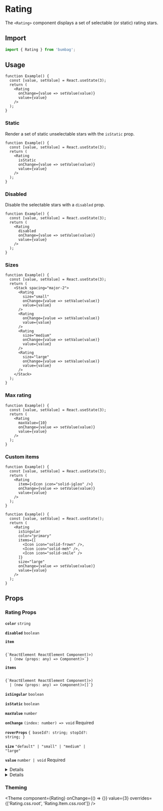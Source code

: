 
# Rating

The `<Rating>` component displays a set of selectable (or static) rating stars.

## Import

```jsx
import { Rating } from 'bumbag';
```

## Usage

```function-live
function Example() {
  const [value, setValue] = React.useState(3);
  return (
    <Rating
      onChange={value => setValue(value)}
      value={value}
    />
  );
}
```

### Static

Render a set of static unselectable stars with the `isStatic` prop.

```function-live
function Example() {
  const [value, setValue] = React.useState(3);
  return (
    <Rating
      isStatic
      onChange={value => setValue(value)}
      value={value}
    />
  );
}
```

### Disabled

Disable the selectable stars with a `disabled` prop.

```function-live
function Example() {
  const [value, setValue] = React.useState(3);
  return (
    <Rating
      disabled
      onChange={value => setValue(value)}
      value={value}
    />
  );
}
```

### Sizes

```function-live
function Example() {
  const [value, setValue] = React.useState(3);
  return (
    <Stack spacing="major-2">
      <Rating
        size="small"
        onChange={value => setValue(value)}
        value={value}
      />
      <Rating
        onChange={value => setValue(value)}
        value={value}
      />
      <Rating
        size="medium"
        onChange={value => setValue(value)}
        value={value}
      />
      <Rating
        size="large"
        onChange={value => setValue(value)}
        value={value}
      />
    </Stack>
  );
}
```

### Max rating

```function-live
function Example() {
  const [value, setValue] = React.useState(3);
  return (
    <Rating
      maxValue={10}
      onChange={value => setValue(value)}
      value={value}
    />
  );
}
```

### Custom items

```function-live
function Example() {
  const [value, setValue] = React.useState(3);
  return (
    <Rating
      item={<Icon icon="solid-igloo" />}
      onChange={value => setValue(value)}
      value={value}
    />
  );
}
```

```function-live
function Example() {
  const [value, setValue] = React.useState();
  return (
    <Rating
      isSingular
      color="primary"
      items={[
        <Icon icon="solid-frown" />,
        <Icon icon="solid-meh" />,
        <Icon icon="solid-smile" />
      ]}
      size="large"
      onChange={value => setValue(value)}
      value={value}
    />
  );
}
```

## Props

### Rating Props

<!-- Automatically generated -->

**<Code marginRight="major-1">color</Code>** <Code fontSize="150" palette="primary">string</Code> 

<Box marginBottom="major-4" />

**<Code marginRight="major-1">disabled</Code>** <Code fontSize="150" palette="primary">boolean</Code> 

<Box marginBottom="major-4" />

**<Code marginRight="major-1">item</Code>**  

<Code isBlock palette="primary" fontSize="150" padding="minor-1" marginBottom="major-2">
{`ReactElement<any, string
  | ((props: any) => ReactElement<any, string
  | ...
  | (new (props: any) => Component<any, any, any>)>)
  | (new (props: any) => Component<any, any, any>)>`}
</Code>

<Box marginBottom="major-4" />

**<Code marginRight="major-1">items</Code>**  

<Code isBlock palette="primary" fontSize="150" padding="minor-1" marginBottom="major-2">
{`ReactElement<any, string
  | ((props: any) => ReactElement<any, string
  | ...
  | (new (props: any) => Component<any, any, any>)>)
  | (new (props: any) => Component<any, any, any>)>[]`}
</Code>

<Box marginBottom="major-4" />

**<Code marginRight="major-1">isSingular</Code>** <Code fontSize="150" palette="primary">boolean</Code> 

<Box marginBottom="major-4" />

**<Code marginRight="major-1">isStatic</Code>** <Code fontSize="150" palette="primary">boolean</Code> 

<Box marginBottom="major-4" />

**<Code marginRight="major-1">maxValue</Code>** <Code fontSize="150" palette="primary">number</Code> 

<Box marginBottom="major-4" />

**<Code marginRight="major-1">onChange</Code>** <Code fontSize="150" palette="primary">(index: number) =&#62; void</Code> <Text marginLeft="major-1" fontSize="150" textTransform="uppercase" color="gray">Required</Text>

<Box marginBottom="major-4" />

**<Code marginRight="major-1">roverProps</Code>** <Code fontSize="150" palette="primary">{ baseId?: string; stopId?: string; }</Code> 

<Box marginBottom="major-4" />

**<Code marginRight="major-1">size</Code>** <Code fontSize="150" palette="primary">&#34;default&#34; | &#34;small&#34; | &#34;medium&#34; | &#34;large&#34;</Code> 

<Box marginBottom="major-4" />

**<Code marginRight="major-1">value</Code>** <Code fontSize="150" palette="primary">number | void</Code> <Text marginLeft="major-1" fontSize="150" textTransform="uppercase" color="gray">Required</Text>

<Box marginBottom="major-4" />

<details><Box use="summary" marginBottom="major-2">Inherits <code><strong>Flex</strong></code> props</Box>

</details>
            

<details><Box use="summary" marginBottom="major-2">Inherits <code><strong>Box</strong></code> props</Box>

**<Code marginRight="major-1">use</Code>**  

<Code isBlock palette="primary" fontSize="150" padding="minor-1" marginBottom="major-2">
{`string
  | (ComponentClass<any, any> & { useProps: any; })
  | (FunctionComponent<any> & { useProps: any; })`}
</Code>

<Box marginBottom="major-4" />

**<Code marginRight="major-1">className</Code>** <Code fontSize="150" palette="primary">string</Code> 

<Box marginBottom="major-4" />

**<Code marginRight="major-1">children</Code>**  

<Code isBlock palette="primary" fontSize="150" padding="minor-1" marginBottom="major-2">
{`string
  | number
  | boolean
  | {}
  | ReactElement<any, string
  | ((props: any) => ReactElement<any, string
  | ...
  | (new (props: any) => Component<any, any, any>)>)
  | (new (props: any) => Component<any, any, any>)>
  | ReactNodeArray
  | ReactPortal
  | ((props: BoxProps) => ReactNode)`}
</Code>

<Box marginBottom="major-4" />

**<Code marginRight="major-1">alignX</Code>** <Code fontSize="150" palette="primary">&#34;left&#34; | &#34;right&#34; | &#34;center&#34;</Code> 

<Box marginBottom="major-4" />

**<Code marginRight="major-1">alignY</Code>** <Code fontSize="150" palette="primary">&#34;bottom&#34; | &#34;top&#34; | &#34;center&#34;</Code> 

<Box marginBottom="major-4" />

**<Code marginRight="major-1">altitude</Code>** <Code fontSize="150" palette="primary">string</Code> 

<Box marginBottom="major-4" />

**<Code marginRight="major-1">variant</Code>** <Code fontSize="150" palette="primary">string</Code> 

<Box marginBottom="major-4" />

**<Code marginRight="major-1">colorMode</Code>** <Code fontSize="150" palette="primary">string</Code> 

<Box marginBottom="major-4" />

**<Code marginRight="major-1">overrides</Code>**  

<Code isBlock palette="primary" fontSize="150" padding="minor-1" marginBottom="major-2">
{`{
  altitudes?: AltitudesThemeConfig;
  borders?: BordersThemeConfig;
  borderRadii?: BorderRadiiThemeConfig;
  breakpoints?: BreakpointsThemeConfig;
  fonts?: FontsThemeConfig;
  fontSizes?: FontSizeThemeConfig;
  ... 87 more ...;
  Template?: TemplateThemeConfig;
}`}
</Code>

<Box marginBottom="major-4" />

**<Code marginRight="major-1">elementRef</Code>** <Code fontSize="150" palette="primary">((instance: any) =&#62; void) | RefObject&#60;any&#62;</Code> 

<Box marginBottom="major-4" />

**<Code marginRight="major-1">themeKey</Code>** <Code fontSize="150" palette="primary">string</Code> 

<Box marginBottom="major-4" />

</details>
            

### Theming

<Theme component={Rating} onChange={() => {}} value={3} overrides={['Rating.css.root', 'Rating.Item.css.root']} />
